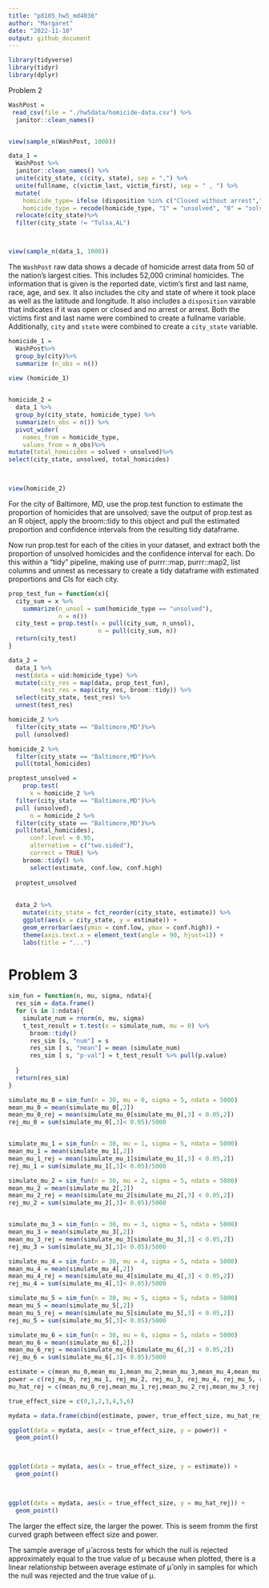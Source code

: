 ```yaml
---
title: "p8105_hw5_md4036"
author: "Margaret"
date: "2022-11-10"
output: github_document
---
```



```r
library(tidyverse)
library(tidyr)
library(dplyr)
```

Problem 2

```r
WashPost =
 read_csv(file = "./hw5data/homicide-data.csv") %>%
  janitor::clean_names()


view(sample_n(WashPost, 1000))
```


```r
data_1 = 
  WashPost %>%
  janitor::clean_names() %>%
  unite(city_state, c(city, state), sep = ",") %>%
  unite(fullname, c(victim_last, victim_first), sep = " , ") %>%
  mutate(
    homicide_type= ifelse (disposition %in% c("Closed without arrest","Open/No arrest"), "1", "0"),
    homicide_type = recode(homicide_type, "1" = "unsolved", "0" = "solved"))%>%
  relocate(city_state)%>%
  filter(city_state != "Tulsa,AL")



view(sample_n(data_1, 1000))
```
The `WashPost` raw data shows a decade of homicide arrest data from 50 of the nation’s largest cities. This includes 52,000 criminal homicides. The information that is given is the reported date, victim's first and last name, race, age, and sex. It also includes the city and state of where it took place as well as the latitude and longitude. It also  includes a `disposition` vairable that indicates if it was open or closed and no arrest or arrest. Both the victims first and last name were combined to create a fullname variable. Additionally, `city` and `state` were combined to create a `city_state` variable.


```r
homicide_1 = 
  WashPost%>%
  group_by(city)%>%
  summarize (n_obs = n())

view (homicide_1)
  
```


```r
homicide_2 = 
  data_1 %>%
  group_by(city_state, homicide_type) %>%
  summarize(n_obs = n()) %>%
  pivot_wider(
    names_from = homicide_type, 
    values_from = n_obs)%>%
mutate(total_homicides = solved + unsolved)%>%
select(city_state, unsolved, total_homicides)


 
view(homicide_2)
```


For the city of Baltimore, MD, use the prop.test function to estimate the proportion of homicides that are unsolved; save the output of prop.test as an R object, apply the broom::tidy to this object and pull the estimated proportion and confidence intervals from the resulting tidy dataframe.

Now run prop.test for each of the cities in your dataset, and extract both the proportion of unsolved homicides and the confidence interval for each. Do this within a “tidy” pipeline, making use of purrr::map, purrr::map2, list columns and unnest as necessary to create a tidy dataframe with estimated proportions and CIs for each city.

```r
prop_test_fun = function(x){
  city_sum = x %>% 
    summarize(n_unsol = sum(homicide_type == "unsolved"),
              n = n())
  city_test = prop.test(x = pull(city_sum, n_unsol),
                         n = pull(city_sum, n))
  return(city_test)
}

data_2 = 
  data_1 %>%
  nest(data = uid:homicide_type) %>%
  mutate(city_res = map(data, prop_test_fun),
         test_res = map(city_res, broom::tidy)) %>% 
  select(city_state, test_res) %>% 
  unnest(test_res)

homicide_2 %>%
  filter(city_state == "Baltimore,MD")%>%
  pull (unsolved)

homicide_2 %>%
  filter(city_state == "Baltimore,MD")%>%
  pull(total_homicides)

proptest_unsolved =
    prop.test(
      x = homicide_2 %>%
  filter(city_state == "Baltimore,MD")%>%
  pull (unsolved),
      n = homicide_2 %>%
  filter(city_state == "Baltimore,MD")%>%
  pull(total_homicides),
      conf.level = 0.95,
      alternative = c("two.sided"),
      correct = TRUE) %>%
    broom::tidy() %>%
      select(estimate, conf.low, conf.high)
  
  proptest_unsolved
  
  
  data_2 %>% 
    mutate(city_state = fct_reorder(city_state, estimate)) %>% 
    ggplot(aes(x = city_state, y = estimate)) +
    geom_errorbar(aes(ymin = conf.low, ymax = conf.high)) + 
    theme(axis.text.x = element_text(angle = 90, hjust=1)) +
    labs(title = "...")


```


# Problem 3
```r
sim_fun = function(n, mu, sigma, ndata){
  res_sim = data.frame()
  for (s in 1:ndata){
    simulate_num = rnorm(n, mu, sigma)
    t_test_result = t.test(x = simulate_num, mu = 0) %>%
      broom::tidy() 
      res_sim [s, "num"] = s
      res_sim [ s, "mean"] = mean (simulate_num)
      res_sim [ s, "p-val"] = t_test_result %>% pull(p.value)
      
  }
  return(res_sim)
}

simulate_mu_0 = sim_fun(n = 30, mu = 0, sigma = 5, ndata = 5000)
mean_mu_0 = mean(simulate_mu_0[,2])
mean_mu_0_rej = mean(simulate_mu_0[simulate_mu_0[,3] < 0.05,2])
rej_mu_0 = sum(simulate_mu_0[,3]< 0.05)/5000


simulate_mu_1 = sim_fun(n = 30, mu = 1, sigma = 5, ndata = 5000)
mean_mu_1 = mean(simulate_mu_1[,2])
mean_mu_1_rej = mean(simulate_mu_1[simulate_mu_1[,3] < 0.05,2])
rej_mu_1 = sum(simulate_mu_1[,3]< 0.05)/5000

simulate_mu_2 = sim_fun(n = 30, mu = 2, sigma = 5, ndata = 5000)
mean_mu_2 = mean(simulate_mu_2[,2])
mean_mu_2_rej = mean(simulate_mu_2[simulate_mu_2[,3] < 0.05,2])
rej_mu_2 = sum(simulate_mu_2[,3]< 0.05)/5000


simulate_mu_3 = sim_fun(n = 30, mu = 3, sigma = 5, ndata = 5000)
mean_mu_3 = mean(simulate_mu_3[,2])
mean_mu_3_rej = mean(simulate_mu_3[simulate_mu_3[,3] < 0.05,2])
rej_mu_3 = sum(simulate_mu_3[,3]< 0.05)/5000

simulate_mu_4 = sim_fun(n = 30, mu = 4, sigma = 5, ndata = 5000)
mean_mu_4 = mean(simulate_mu_4[,2])
mean_mu_4_rej = mean(simulate_mu_4[simulate_mu_4[,3] < 0.05,2])
rej_mu_4 = sum(simulate_mu_4[,3]< 0.05)/5000

simulate_mu_5 = sim_fun(n = 30, mu = 5, sigma = 5, ndata = 5000)
mean_mu_5 = mean(simulate_mu_5[,2])
mean_mu_5_rej = mean(simulate_mu_5[simulate_mu_5[,3] < 0.05,2])
rej_mu_5 = sum(simulate_mu_5[,3]< 0.05)/5000

simulate_mu_6 = sim_fun(n = 30, mu = 6, sigma = 5, ndata = 5000)
mean_mu_6 = mean(simulate_mu_6[,2])
mean_mu_6_rej = mean(simulate_mu_6[simulate_mu_6[,3] < 0.05,2])
rej_mu_6 = sum(simulate_mu_6[,3]< 0.05)/5000

estimate = c(mean_mu_0,mean_mu_1,mean_mu_2,mean_mu_3,mean_mu_4,mean_mu_5,mean_mu_6)
power = c(rej_mu_0, rej_mu_1, rej_mu_2, rej_mu_3, rej_mu_4, rej_mu_5, rej_mu_6)
mu_hat_rej = c(mean_mu_0_rej,mean_mu_1_rej,mean_mu_2_rej,mean_mu_3_rej,mean_mu_4_rej,mean_mu_5_rej,mean_mu_6_rej)

true_effect_size = c(0,1,2,3,4,5,6)

mydata = data.frame(cbind(estimate, power, true_effect_size, mu_hat_rej))

ggplot(data = mydata, aes(x = true_effect_size, y = power)) +
  geom_point()
  


ggplot(data = mydata, aes(x = true_effect_size, y = estimate)) +
  geom_point()


  
ggplot(data = mydata, aes(x = true_effect_size, y = mu_hat_rej)) +
  geom_point() 
```

The larger the effect size, the larger the power. This is seem fromm the first curved graph between effect size and power. 


The sample average of μ̂ across tests for which the null is rejected approximately equal to the true value of μ because when plotted, there is a linear relationship between average estimate of μ̂ only in samples for which the null was rejected and the true value of μ. 

